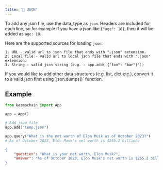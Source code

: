 ```yaml
---
title: '📃 JSON'
---
```


To add any json file, use the data_type as `json`. Headers are included for each line, so for example if you have a json like `{"age": 18}`, then it will be added as `age: 18`.

Here are the supported sources for loading `json`:

```
1. URL - valid url to json file that ends with ".json" extension.
2. Local file - valid url to local json file that ends with ".json" extension.
3. String - valid json string (e.g. - app.add('{"foo": "bar"}'))
```

<Tip>
If you would like to add other data structures (e.g. list, dict etc.), convert it to a valid json first using `json.dumps()` function.
</Tip>

## Example

<CodeGroup>

```python python
from kozmochain import App

app = App()

# Add json file
app.add("temp.json")

app.query("What is the net worth of Elon Musk as of October 2023?")
# As of October 2023, Elon Musk's net worth is $255.2 billion.
```


```json temp.json
{
    "question": "What is your net worth, Elon Musk?",
    "answer": "As of October 2023, Elon Musk's net worth is $255.2 billion, making him one of the wealthiest individuals in the world."
}
```
</CodeGroup>


